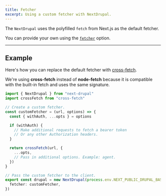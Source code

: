 ```yaml
---
title: Fetcher
excerpt: Using a custom fetcher with NextDrupal.
---
```


<!--
************************************************************
*  TODO: Remove this block before publishing.

*  Comment: In order to support a custom fetcher and handle caching withouth the native polyfilled fetch, 'unstable_cache' from next should be used, but also the NextDrupal client should support passing revalidate options.
************************************************************
-->

The `NextDrupal` uses the polyfilled `fetch` from Next.js as the default fetcher.

You can provide your own using the [`fetcher`](/docs/configuration#fetcher) option.

---

## Example

Here's how you can replace the default fetcher with [cross-fetch](https://github.com/lquixada/cross-fetch).

<Callout>

We're using **cross-fetch** instead of **node-fetch** because it is compatible with the built-in fetch and uses the same signature.

</Callout>

```ts title=lib/drupal.ts
import { NextDrupal } from "next-drupal"
import crossFetch from "cross-fetch"

// Create a custom fetcher.
const customFetcher = (url, options) => {
  const { withAuth, ...opts } = options

  if (withAuth) {
    // Make additional requests to fetch a bearer token
    // Or any other Authorization headers.
  }

  return crossFetch(url, {
    ...opts,
    // Pass in additional options. Example: agent.
  })
}

// Pass the custom fetcher to the client.
export const drupal = new NextDrupal(process.env.NEXT_PUBLIC_DRUPAL_BASE_URL, {
  fetcher: customFetcher,
})
```
